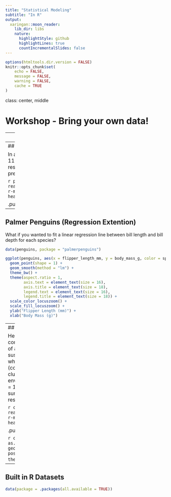 ```yaml
---
title: "Statistical Modeling"
subtitle: "In R"
output:
  xaringan::moon_reader:
    lib_dir: libs
    nature:
      highlightStyle: github
      highlightLines: true
      countIncrementalSlides: false
---
```


```r
options(htmltools.dir.version = FALSE)
knitr::opts_chunk$set(
	echo = FALSE,
	message = FALSE,
	warning = FALSE,
	cache = TRUE
)
```

class: center, middle

# Workshop - Bring your own data!


---
## Palmer Penguins (ANOVA)

Are there differences in any of the measures (bill width, bill depth, flipper length, body mass) between the three species? Can you also account for the sex of the penguin?

```r
data(penguins, package = "palmerpenguins")
```

```r
penguins %>%
  pivot_longer(cols = c("bill_length_mm", "bill_depth_mm", "flipper_length_mm", "body_mass_g"),
               names_to = "measure",
               values_to = "value") %>%
  ggplot(aes(x = species, y = value, color = species, fill = species)) +
  geom_boxplot(alpha = 0.3) +
  geom_point(position = position_jitter(width = 0.2, height = 0)) +
  facet_wrap(~measure, scales = "free", ncol = 4) +
  theme_bw() +
  theme(aspect.ratio = 1) +
  scale_color_locuszoom() +
  scale_fill_locuszoom()
```

---
## Production

In a manufacturing study, the production times for 111 recent production runs were obtained. The researchers are curious if the production lot size can predict the production time in hours.

```r
production_data <- read.csv("https://srvanderplas.github.io/rwrks/06-r-modeling/data/production.csv")
head(production_data)
```

.pull-left[
```r
production_data <- read.csv("https://srvanderplas.github.io/rwrks/06-r-modeling/data/production.csv")
head(production_data) %>% kable()
```
].pull-right[
```r
ggplot(data = production_data, aes(x = Lot.Size, y = Time)) +
  geom_point(shape = 1) +
  geom_smooth(method = "lm") +
  theme_bw() +
  theme(aspect.ratio = 1,
        axis.text = element_text(size = 16),
        axis.title = element_text(size = 18))
```
]

---
## Palmer Penguins (Regression Extention)

What if you wanted to fit a linear regression line between bill length and bill depth for each species?

```r
data(penguins, package = "palmerpenguins")
```

```r
ggplot(penguins, aes(x = flipper_length_mm, y = body_mass_g, color = species, fill = species)) +
  geom_point(shape = 1) +
  geom_smooth(method = "lm") +
  theme_bw() + 
  theme(aspect.ratio = 1,
        axis.text = element_text(size = 16),
        axis.title = element_text(size = 18),
        legend.text = element_text(size = 16),
        legend.title = element_text(size = 18)) +
  scale_color_locuszoom() +
  scale_fill_locuszoom() +
  ylab("Flipper Length (mm)") +
  xlab("Body Mass (g)")
```


---
## Environmental Condition

Here’s the big picture: there is an environmental condition suspected of causing increased incidence of a certain medical disorder. To assess the suspected link, 100 clusters are randomly selected where the environmental condition does not exist (coded “Condition = 0”) in the data set) and 100 clusters are randomly selected where the environmental condition does exist (coded “Condition = 1”). All households at each site are sent a survey (in survey design, this is called cluster sampling) – response is voluntary.

```r
condition_data <- read.csv("https://srvanderplas.github.io/rwrks/06-r-modeling/data/condition.csv")
head(condition_data)
```

.pull-left[
```r
condition_data <- read.csv("https://srvanderplas.github.io/rwrks/06-r-modeling/data/condition.csv")
condition_data[1:4,] %>%
  kable() %>% kable_styling("striped") %>% scroll_box(width = "100%")
```
].pull-right[

```r
condition_data %>%
  ggplot(aes(x = as.factor(Condition), y = N_affected/N_respond)) +
  geom_boxplot() +
  geom_point(position = position_jitter(width = 0.2, height = 0)) +
  theme_bw() +
  theme(aspect.ratio = 0.5)
```
]

---
## Built in R Datasets

```r
data(package = .packages(all.available = TRUE))
```


